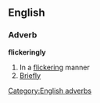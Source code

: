 ==English==

===Adverb===
'''flickeringly'''

# In a [[flickering]] manner
# [[briefly|Briefly]]

[[Category:English adverbs]]